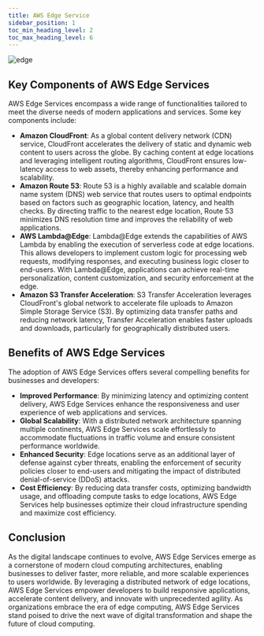 ```yaml
---
title: AWS Edge Service
sidebar_position: 1
toc_min_heading_level: 2
toc_max_heading_level: 6
---
```


![edge](./img/edge.jpg)
## Key Components of AWS Edge Services

AWS Edge Services encompass a wide range of functionalities tailored to meet the diverse needs of modern applications and services. Some key components include:

- **Amazon CloudFront**: As a global content delivery network (CDN) service, CloudFront accelerates the delivery of static and dynamic web content to users across the globe.
By caching content at edge locations and leveraging intelligent routing algorithms, CloudFront ensures low-latency access to web assets, thereby enhancing performance and scalability.
- **Amazon Route 53**: Route 53 is a highly available and scalable domain name system (DNS) web service that routes users to optimal endpoints based on factors such as geographic location, latency, and health checks.
By directing traffic to the nearest edge location, Route 53 minimizes DNS resolution time and improves the reliability of web applications.
- **AWS Lambda@Edge**: Lambda@Edge extends the capabilities of AWS Lambda by enabling the execution of serverless code at edge locations.
This allows developers to implement custom logic for processing web requests, modifying responses, and executing business logic closer to end-users. With Lambda@Edge, applications can achieve real-time personalization,
  content customization, and security enforcement at the edge.
- **Amazon S3 Transfer Acceleration**: S3 Transfer Acceleration leverages CloudFront's global network to accelerate file uploads to Amazon Simple Storage Service (S3). By optimizing data transfer paths and reducing network latency,
Transfer Acceleration enables faster uploads and downloads, particularly for geographically distributed users.

## Benefits of AWS Edge Services
The adoption of AWS Edge Services offers several compelling benefits for businesses and developers:
- **Improved Performance**: By minimizing latency and optimizing content delivery, AWS Edge Services enhance the responsiveness and user experience of web applications and services.
- **Global Scalability**: With a distributed network architecture spanning multiple continents, AWS Edge Services scale effortlessly to accommodate fluctuations in traffic volume and ensure consistent performance worldwide.
- **Enhanced Security**: Edge locations serve as an additional layer of defense against cyber threats, enabling the enforcement of security policies closer to end-users and mitigating the impact of distributed denial-of-service (DDoS) attacks.
- **Cost Efficiency**: By reducing data transfer costs, optimizing bandwidth usage, and offloading compute tasks to edge locations, AWS Edge Services help businesses optimize their cloud infrastructure spending and maximize cost efficiency.

## Conclusion
As the digital landscape continues to evolve, AWS Edge Services emerge as a cornerstone of modern cloud computing architectures, enabling businesses to deliver faster, more reliable, and more scalable experiences to users worldwide.
By leveraging a distributed network of edge locations, AWS Edge Services empower developers to build responsive applications, accelerate content delivery, and innovate with unprecedented agility. As organizations embrace the era of edge computing,
AWS Edge Services stand poised to drive the next wave of digital transformation and shape the future of cloud computing.
